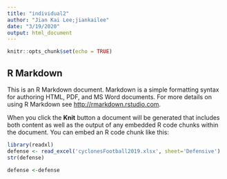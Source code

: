 ```yaml
---
title: "individual2"
author: "Jian Kai Lee;jiankailee"
date: "3/19/2020"
output: html_document
---
```


```r
knitr::opts_chunk$set(echo = TRUE)
```

## R Markdown

This is an R Markdown document. Markdown is a simple formatting syntax for authoring HTML, PDF, and MS Word documents. For more details on using R Markdown see <http://rmarkdown.rstudio.com>.

When you click the **Knit** button a document will be generated that includes both content as well as the output of any embedded R code chunks within the document. You can embed an R code chunk like this:

```r
library(readxl)
defense <- read_excel('cyclonesFootball2019.xlsx', sheet='Defensive')
str(defense)

defense <-defense 
```

